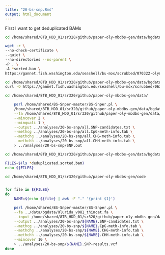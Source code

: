 ```yaml
---
title: "20-bs-snp.Rmd"
output: html_document
---
```


First I want to get deduplicated BAMs 

```bash
cd /home/shared/8TB_HDD_01/sr320/github/paper-oly-mbdbs-gen/data/bgdata/v98

wget -r \
--no-check-certificate \
--quiet \
--no-directories --no-parent \
-P . \
-A *sorted.bam \
https://gannet.fish.washington.edu/seashell/bu-mox/scrubbed/070322-olymerge-snp/
```


```bash
cd /home/shared/8TB_HDD_01/sr320/github/paper-oly-mbdbs-gen/data/bgdata/v99
curl -O https://gannet.fish.washington.edu/seashell/bu-mox/scrubbed/063022-olymerge-snp/zr1394_all_s456_trimmed_bismark_bt2.bam

```


```bash
cd /home/shared/8TB_HDD_01/sr320/github/paper-oly-mbdbs-gen/data/

    perl /home/shared/BS-Snper-master/BS-Snper.pl \
    /home/shared/8TB_HDD_01/sr320/github/paper-oly-mbdbs-gen/data/bgdata/v98/zr1394_all_s456_trimmed_bismark_bt2.deduplicated.sorted.bam \
    --fa /home/shared/8TB_HDD_01/sr320/github/paper-oly-mbdbs-gen/data/bgdata/Olurida_v081-mergecat98.fa \
    --mincover 2 \
    --minquali 1 \
    --output ../analyses/20-bs-snp/all.SNP-candidates.txt \
    --methcg ../analyses/20-bs-snp/all.CpG-meth-info.tab \
    --methchg ../analyses/20-bs-snp/all.CHG-meth-info.tab \
    --methchh ../analyses/20-bs-snp/all.CHH-meth-info.tab \
    > ../analyses/20-bs-snp/SNP.out
```



```bash
cd /home/shared/8TB_HDD_01/sr320/github/paper-oly-mbdbs-gen/data/bgdata/

FILES=$(ls *deduplicated.sorted.bam)
echo ${FILES}

cd /home/shared/8TB_HDD_01/sr320/github/paper-oly-mbdbs-gen/code


for file in ${FILES}
do
    NAME=$(echo ${file} | awk -F "." '{print $1}')

    perl /home/shared/BS-Snper-master/BS-Snper.pl \
    --fa ../data/bgdata/Olurida_v081_thincat.fa \
    --input /home/shared/8TB_HDD_01/sr320/github/paper-oly-mbdbs-gen/data/bgdata/${NAME}.deduplicated.sorted.bam \
    --output ../analyses/20-bs-snp/${NAME}.SNP-candidates.txt \
    --methcg ../analyses/20-bs-snp/${NAME}.CpG-meth-info.tab \
    --methchg ../analyses/20-bs-snp/${NAME}.CHG-meth-info.tab \
    --methchh ../analyses/20-bs-snp/${NAME}.CHH-meth-info.tab \
    --mincover 10 \
    > ../analyses/20-bs-snp/${NAME}.SNP-results.vcf
done
```
